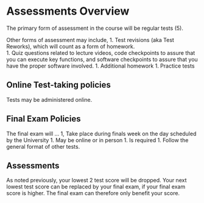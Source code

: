 # Assessments Overview {#assessments}

The primary form of assessment in the course will be regular tests (5).  

Other forms of assessment may include,
1. Test revisions (aka Test Reworks), which will count as a form of homework.  
1. Quiz questions related to lecture videos, code checkpoints to assure that you can execute key functions, and software checkpoints to assure that you have the proper software involved.
1. Additional homework
1. Practice tests

## Online Test-taking policies

Tests may be administered online. 

<!-- Tests will be scheduled to open on a specific day and remain open for a window of time, usually at least 24 hours -->
<!-- Test format will vary depending on the learning objectives of a unit.  Some tests will be timed (e.g. 45 minutes with only 1 attempt), or may be un-timed and/or allow multiple attempts. -->
<!-- Prior to any test policies for each test will be clearly articulated during lecture and in writing. -->
<!-- It is your responsibility to assure that you have adequate power in your devices and internet access to complete exams.   See "Test Grading Policies" below for contingencies if you have technical issues. -->
<!-- Tests will be open book and open note.   -->
<!-- You may not communicate with other students while taking a test. -->


## Final Exam Policies


The final exam will ...
1, Take place during finals week on the day scheduled by the University
1. May be online or in person
1. Is required
1. Follow the general format of other tests.

## Assessments 

<!-- TODO: dropping? -->
As noted previously, your lowest 2 test score will be dropped.  Your next lowest test score can be replaced by your final exam, if your final exam score is higher.  The final exam can therefore only benefit your score.

